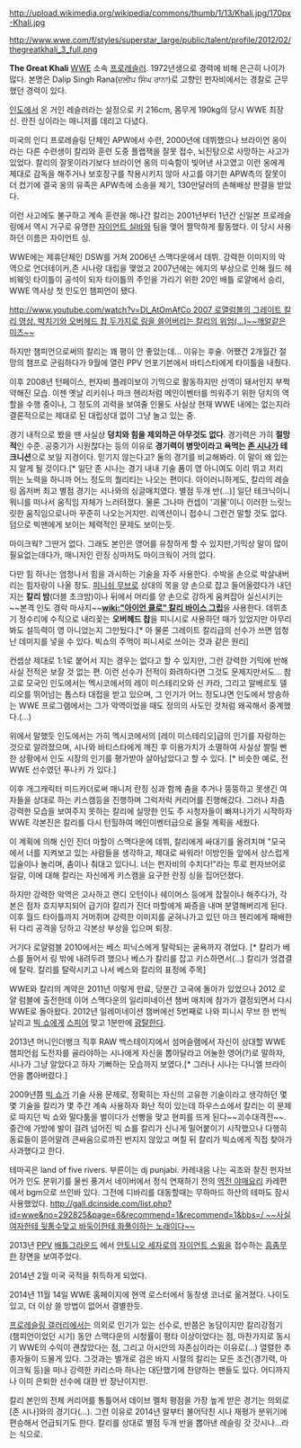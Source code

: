 http://upload.wikimedia.org/wikipedia/commons/thumb/1/13/Khali.jpg/170px-Khali.jpg

http://www.wwe.com/f/styles/superstar_large/public/talent/profile/2012/02/thegreatkhali_3_full.png

'''The Great Khali'''
[[WWE]] 소속 [[프로레슬러]]. 1972년생으로 경력에 비해 은근히 나이가 많다. 본명은 Dalip Singh Rana(ਦਲੀਪ ਸਿੰਘ ਰਾਨਾ)로 고향인 펀자비에서는 경찰로 근무했던 경력이 있다.

[[인도]]에서 온 거인 레슬러라는 설정으로 키 216cm, 몸무게 190kg의 당시 WWE 최장신. 란진 싱이라는 매니저를 데리고 다녔다. 

미국의 인디 프로레슬링 단체인 APW에서 수련, 2000년에 데뷔했으나 브라이언 옹이라는 다른 수련생이 칼리와 훈련 도중 플랩잭을 잘못 접수, 뇌진탕으로 사망하는 사고가 있었다. 칼리의 잘못이라기보다 브라이언 옹의 미숙함이 빚어낸 사고였고 이런 옹에게 제대로 감독을 해주거나 보호장구를 착용시키지 않아 사고를 야기한 APW측의 잘못이 더 컸기에 결국 옹의 유족은 APW측에 소송을 제기, 130만달러의 손해배상 판결을 받았다.

이런 사고에도 불구하고 계속 훈련을 해나간 칼리는 2001년부터 1년간 신일본 프로레슬링에서 역시 거구로 유명한 [[자이언트 실바]]와 팀을 맺어 짤막하게 활동했다. 이 당시 사용하던 이름은 자이언트 싱.

WWE에는 제휴단체인 DSW를 거쳐 2006년 스맥다운에서 데뷔. 강력한 이미지의 악역으로 언더테이커,존 시나랑 대립을 맺었고 2007년에는 에지의 부상으로 인해 월드 헤비웨잇 타이틀이 공석이 되자 타이틀의 주인을 가리기 위한 20인 배틀 로얄에서 승리, WWE 역사상 첫 인도인 챔피언이 됐다.

[[http://www.youtube.com/watch?v=Dl_AtOmAfCo 2007 로열럼블의 그레이트 칼리 영상. 박치기와 오버헤드 찹 두가지로 링을 쓸어버리는 칼리의 위엄(...)~~깨알같은 미즈~~]]

하지만 챔피언으로써의 칼리는 꽤 평이 안 좋았는데... 이유는 후술. 어쨌건 2개월간 절망의 챔프로 군림하다가 9월에 열린 PPV 언포기븐에서 바티스타에게 타이틀을 내줬다.

이후 2008년 턴페이스, 펀자비 플레이보이 기믹으로 활동하지만 선역이 돼서인지 부쩍 약해진 모습. 이젠 옛날 리키쉬나 마크 헨리처럼 메인이벤터를 띄워주기 위한 덩치의 역할을 수행 중이나, 그 정도의 괴력을 보여줄 인물도 사실상 현재 WWE 내에는 없는지라 결론적으로는 제대로 된 대립상대 없이 그냥 놀고 있는 중.

경기 내적으로 봤을 땐 사실상 '''덩치와 힘을 제외하곤 아무것도 없다'''. 경기력은 가히 '''절망적'''인 수준. 공중기가 시원찮다는 등의 이유로 '''경기력이 병맛이라고 욕먹는 [[존 시나]]가 테크니션'''으로 보일 지경이다. 믿기지 않는다고? 둘의 경기를 비교해봐라. 이 말이 왜 있는지 알게 될 것이다.[* 일단 존 시나는 경기 내내 기술 폼이 영 아니여도 이리 뛰고 저리 뛰는 노력을 하니까 어느 정도의 퀄리티는 나오는 편이다. 아이러니하게도, 칼리의 레슬링 옵저버 최고 별점 경기는 시나와의 싱글매치였다. 별점 두개 반(...)] 일단 테크닉이니 뭐니를 떠나서 움직임 자체가 느러텨졌다. 물론 그나마 컨셉이 '괴물'이니 이러한 느릿느릿한 움직임으로나마 꾸준히 나오는거지만. 리액션이니 접수니 그런건 말할 것도 없다. 덤으로 빅맨에게 보이는 체력적인 문제도 보이는듯. 

마이크웍? 그딴거 없다. 그래도 본인은 영어를 유창하게 할 수 있지만,기믹상 말이 많이 필요없는데다가, 매니저인 란징 싱마저도 마이크웍이 거의 없다.

다만 힘 하나는 엄청나서 힘을 과시하는 기술을 자주 사용한다. 수박을 손으로 박살내버리는 힘자랑이 나올 정도. [[피니쉬 무브]]로 상대의 목을 양 손으로 잡고 들어올렸다가 내던지는 '''칼리 밤'''(더블 초크밤)이나 뒤에서 머리를 양 손으로 강하게 움켜잡아 실신시키는 ~~본격 인도 경락 마사지~~'''[[wiki:"아이언 클로" 칼리 바이스 그립]]'''을 사용한다. 데뷔초기 정수리에 수직으로 내리꽂는 '''오버헤드 찹'''을 피니시로 사용하던 때가 있었지만 아무리 봐도 설득력이 영 아니었는지 그만뒀다.[* 아 물론 그레이트 칼리급의 선수가 쓰면 엄청난 데미지를 넣을 수 있다. 빅쇼의 주먹이 피니셔로 쓰이는 것과 같은 원리] 

컨셉상 제대로 1:1로 붙어서 지는 경우는 없다고 할 수 있지만, 그런 강력한 기믹에 반해 사실 전적은 보잘 것 없는 편. 이런 선수가 전적이 화려하다면 그것도 문제지만서도... 참고로 모국인 인도에서는 멕시코에서의 레이 미스테리오와 신 카라, 그리고 알베르토 델 리오를 뛰어넘는 톱스타 대접을 받고 있으며, 그 인기가 어느 정도냐면 인도에서 방송하는 WWE 프로그램에서는 그가 악역이었을 때도 정의의 사도인 것처럼 왜곡해서 중계했다.(...)

위에서 말했듯 인도에서는 가히 멕시코에서의 [레이 미스테리오]급의 인기를 자랑하는 것으로 알려졌으며, 시나와 바티스타에게 깨진 후 이용가치가 소멸하여 사실상 짤릴 뻔한 상황에서 인도 시장의 인기를 평가받아 살아남았다고 할 수 있다. [* 비슷한 예로, 전 WWE 선수였던 푸나키 가 있다.]

이후 개그캐릭터 미드카더로써 매니저 란징 싱과 함께 춤을 추거나 뚱뚱하고 못생긴 여자들을 상대로 하는 키스캠등을 진행하며 그럭저럭 커리어를 진행해갔다. 그러나 차츰 강력한 모습을 보여주지 못하는 칼리에 실망한 인도 주 시청자들이 빠져나가기 시작하자 WWE 각본진은 칼리를 다시 턴힐하여 메인이벤터급으로 올릴 계획을 세웠다.

이 계획에 의해 신인 진더 마할이 스맥다운에 데뷔, 칼리에게 싸대기를 올려치며 "모국에서 너를 지켜보고 있는 사람들을 생각하고, 제대로 싸워라! 이방인들 앞에서 상스럽게 입술이나 놀리며, 춤이나 춰대고 있다니. 너는 펀자비의 수치다!"라는 투로 펀자브어로 일갈, 이에 대해 칼리는 자신에게 키스캠을 요구한 란징 싱을 집어던졌다.

하지만 강력한 악역은 고사하고 랜디 오턴이나 쉐이머스 등에게 잡질이나 해주다가, 각본은 점차 흐지부지되어 급기야 칼리가 진더 마할에게 짜증을 내며 분열해버리게 된다. 이후 월드 타이틀까지 거머쥐며 강력한 이미지를 굳혀나가고 있던 마크 헨리에게 패배한 뒤 다리 공격을 당하고 각본상 부상을 입으며 퇴장. 

거기다 로얄럼블 2010에서는 베스 피닉스에게 탈락되는 굴욕까지 겪었다. [* 칼리가 베스를 들어서 링 밖에 내려두려 했으나 베스가 칼리를 잡고 키스하면서(...) 칼리가 엉겹결에 탈락. 칼리를 탈락시키고 나서 베스와 칼리의 표정에 주목]

WWE와 칼리의 계약은 2011년 이렇게 만료, 당분간 고국에 돌아가 있었으나 2012 로얄 럼블에 출전한데 이어 스맥다운의 일리미네이션 챔버 매치에 참가가 결정되면서 다시 WWE로 돌아왔다. 2012년 일레미네이션 챔버에선 5번째로 나와 피니시 무브 한 번씩 날리고 [[빅 쇼]]에게 [[스피어]] 맞고 1분만에 [[광탈]]한다.

2013년 머니인더뱅크 직후 RAW 백스테이지에서 섬머슬램에서 자신이 상대할 WWE 챔피언쉽 도전자를 골라야하는 시나에게 자신을 뽑아달라고 어눌한 영어(?)로 말하자, 시나가 그냥 알았다고 하자 기뻐하는 모습까지 보였다.[* 그러나 시나는 다니엘 브라이언을 뽑아버렸다.]

2009년쯤 [[빅 쇼]]가 기술 사용 문제로, 정확히는 자신의 고유한 기술이라고 생각하던 몇몇 기술을 칼리가 몇 주간 계속 사용하자 화난 적이 있는데 하우스쇼에서 칼리는 이 문제로 따지던 빅 쇼와 말다툼을 벌이다가 선빵을 맞고 현피를 뜨게 된다~~괴수대격전~~. 중간에 가방에 발이 걸려 넘어진 빅 쇼를 칼리가 신나게 밀어붙이기 시작했으나 다행히 동료들이 뜯어말려 큰싸움으로까진 번지지 않았고 며칠 뒤 칼리가 빅쇼에게 직접 찾아가 사과했다고 한다.

테마곡은 land of five rivers. 부른이는 dj punjabi. 카레내음 나는 곡조와 찰진 펀자브어가 인도 분위기를 물씬 풍겨서 네이버에서 정식 연재하기 전의 [[역전 야매요리]] 카레편에서 bgm으로 쓰인바 있다. 그전에 디바리를 대동할때는 무하마드 하산의 테마도 잠시 사용했었다. [[http://gall.dcinside.com/list.php?id=wwe&no=292825&page=6&recommend=1&recommend=1&bbs=/ ~~사실 여자한테 뒷통수맞고 바둑이한테 화풀이하는 노래이다~~]]

2013년 [[PPV]] [[WWE 배틀그라운드|배틀그라운드]] 에서 [[안토니오 세자로]]의 [[자이언트 스윙]]을 접수하는 [[흠좀무]]한 장면을 보여주었다.

2014년 2월 미국 국적을 취득하게 되었다.

2014년 11월 14일 WWE 홈페이지에 현역 로스터에서 동창생 코너로 옮겨졌다. 나이도 있고, 더 이상 쓸 방법이 없어서 결별한듯.

[[프로레슬링 갤러리]]에서는 의외로 인기가 있는 선수로, 반쯤은 농담이지만 칼리강점기(챔피언이었던 시기) 동안 스맥다운의 시청률이 평타 이상이었다는 점, 마찬가지로 동시기 WWE의 수익이 괜찮았다는 점, 그리고 아시안의 자존심이라는 이유로(...) 열렬한 추종자들이 드물게 있다. 그것과는 별개로 검은 바지 시절의 칼리는 모든 조건(경기력, 마이크웍 등)을 떠나 강력한 카리스마 하나는 대단했기에 찬양하는 팬들도 있다. 어디까지나 이미 은퇴한 선수에 대한 반 장난이지만.

칼리 본인의 전체 커리어를 통틀어서 데이브 멜처 평점을 가장 높게 받은 경기는 의외로 [존 시나]와의 경기다(...). 그런 이유로 2014년 말부터 불어닥친 시나 재평가 분위기에 편승해서 언급되기도 한다. 칼리를 상대로 별점 두개 반을 뽑아낸 레슬링 갓 갓시나...라는 식으로.

